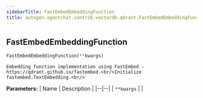```yaml
---
sidebarTitle: FastEmbedEmbeddingFunction
title: autogen.agentchat.contrib.vectordb.qdrant.FastEmbedEmbeddingFunction
---
```

<h2 id="autogen.agentchat.contrib.vectordb.qdrant.FastEmbedEmbeddingFunction" class="doc doc-heading">
    <code class="doc-symbol doc-symbol-heading doc-symbol-class"></code>
    <span class="doc doc-object-name doc-class-name">FastEmbedEmbeddingFunction</span>
</h2>

```python
FastEmbedEmbeddingFunction(**kwargs)
```

    Embedding function implementation using FastEmbed - https://qdrant.github.io/fastembed.<br/>Initialize fastembed.TextEmbedding.<br/>

<b>Parameters:</b>
| Name | Description |
|--|--|
| `**kwargs` |  |